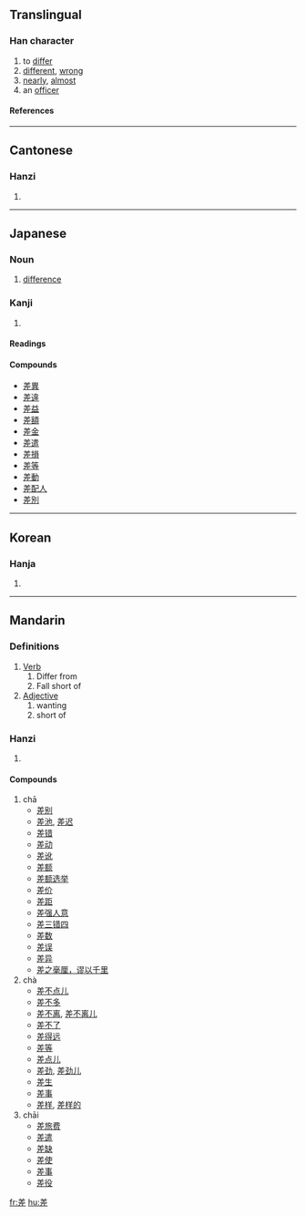 ==Translingual==
===Han character===
{{Han char|rn=48|rad=工|as=07|sn=10|four=8021<sub>1</sub>|canj=廿手一 (TQM)}}
# to [[differ]]
# [[different]], [[wrong]]
# [[nearly]], [[almost]]
# an [[officer]]
====References====
{{Han ref|kx=0326.020|dkj=08732|dj=0629.120|hdz=10413.040|uh=5DEE|ud=24046|bh=AE74|bd=44660}}
----
==Cantonese==
===Hanzi===
{{yue-hanzi|jyut=|y=cha1, chaai1}}
# {{defn|Cantonese}}
----
==Japanese==
===Noun===
{{ja-noun|k|count=|hira=さ|kata=|rom=sa|kanji=|kyu=|shin=|hidx=}}
# [[difference]]

===Kanji===
{{ja-kanji|grade=|rs=工07}}
# {{defn|Japanese}} 
====Readings====
{{ja-readings|on=[[し]] ([[shi]]), [[さ]] ([[sa]])|kun=[[さす]] ([[差す]], [[sasu]]), [[たがう]] ([[tagau]]), [[たがい]] ([[tagai]])}}
====Compounds====
* [[差異]]
* [[差違]]
* [[差益]]
* [[差額]]
* [[差金]]
* [[差遣]]
* [[差損]]
* [[差等]]
* [[差動]]
* [[差配人]]
* [[差別]]
----
==Korean==
===Hanja===
{{ko-hanja|hangeul=[[차]], [[치]]|rv=cha, chi|mr=ch'a, ch'i}}
# {{defn|Korean}}
----
==Mandarin==
===Definitions===
# [[Verb]]
## Differ from
## Fall short of
# [[Adjective]]
## wanting
## short of
===Hanzi===
{{cmn-hanzi|pin=[[chā]] (cha1), [[chà]] (cha4), [[chāi]] (chai1), [[cī]] (ci1), [[zhào]] (zhao4)|wg=ch'ai<sup>1</sup>, chao<sup>4</sup>}}
# {{defn|Mandarin}}

====Compounds====
#chā
#*[[差别]]
#*[[差池]], [[差迟]]
#*[[差错]]
#*[[差动]]
#*[[差讹]]
#*[[差额]]
#*[[差额选举]]
#*[[差价]]
#*[[差距]]
#*[[差强人意]]
#*[[差三错四]]
#*[[差数]]
#*[[差误]]
#*[[差异]]
#*[[差之毫厘，谬以千里]]
#chà
#*[[差不点儿]]
#*[[差不多]]
#*[[差不离]], [[差不离儿]]
#*[[差不了]]
#*[[差得远]]
#*[[差等]]
#*[[差点儿]]
#*[[差劲]], [[差劲儿]]
#*[[差生]]
#*[[差事]]
#*[[差样]], [[差样的]]
#chāi
#*[[差旅费]]
#*[[差遣]]
#*[[差缺]]
#*[[差使]]
#*[[差事]]
#*[[差役]]

[[fr:差]]
[[hu:差]]